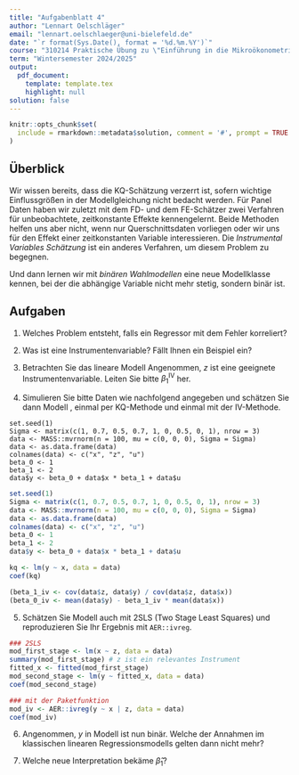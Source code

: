 ```yaml
---
title: "Aufgabenblatt 4"
author: "Lennart Oelschläger"
email: "lennart.oelschlaeger@uni-bielefeld.de"
date: "`r format(Sys.Date(), format = '%d.%m.%Y')`"
course: "310214 Praktische Übung zu \"Einführung in die Mikroökonometrie\""
term: "Wintersemester 2024/2025"
output: 
  pdf_document:
    template: template.tex
    highlight: null
solution: false
---
```


```r
knitr::opts_chunk$set(
  include = rmarkdown::metadata$solution, comment = '#', prompt = TRUE
)
```

## Überblick

Wir wissen bereits, dass die KQ-Schätzung verzerrt ist, sofern wichtige Einflussgrößen in der Modellgleichung nicht bedacht werden. Für Panel Daten haben wir zuletzt mit dem FD- und dem FE-Schätzer zwei Verfahren für unbeobachtete, zeitkonstante Effekte kennengelernt. Beide Methoden helfen uns aber nicht, wenn nur Querschnittsdaten vorliegen oder wir uns für den Effekt einer zeitkonstanten Variable interessieren. Die *Instrumental Variables Schätzung* ist ein anderes Verfahren, um diesem Problem zu begegnen.

Und dann lernen wir mit *binären Wahlmodellen* eine neue Modellklasse kennen, bei der die abhängige Variable nicht mehr stetig, sondern binär ist.


## Aufgaben

1. Welches Problem entsteht, falls ein Regressor mit dem Fehler korreliert?

\comment{
In der Regressionsgleichung $y = \beta_0 + \beta_1 x + u$, falls $\text{Cov}(x,u)\neq 0$ gilt, ist MLR.4 (also die Annahme $\text{E}(u\mid x) = 0$) verletzt und der KQ-Schätzer ist verzerrt ($\text{E}(\hat\beta_1) \neq \beta_1$).
}

2. Was ist eine Instrumentenvariable? Fällt Ihnen ein Beispiel ein?

\comment{
Statt $x$ wollen wir eine andere Variable $z$ verwenden (eine sogenannte Instrumentenvariable), die das gleiche Merkmal wie $x$ misst, allerdings mit $u$ unkorreliert ist. Zwei Voraussetzungen stellen wir an $z$:
\begin{enumerate}
  \item Exogenität: $\text{Cov}(z,u) = 0$ (das kann im Allgemeinen nicht getestet werden, man verlässt sich hier zum Beispiel auf ökonomisches Fachwissen)
  \item Relevanz: $\text{Cov}(z,x)\neq 0$ (das kann sehr einfach getestet werden, siehe unten)
\end{enumerate}
Ein Beispiel: Wollen wir das Gehalt durch die Bildung erklären, können wir uns überlegen, dass Talent wohl auch einen Einfluss hat, aber nicht beobachtet wird und deshalb im Fehler verborgen ist. Falls nun Bildung und Talent korrelieren (wahrscheinlich ist das so), so wäre die Schätzung verzerrt. Stattdessen können wir uns eine Instrumentenvariable überlegen, die
\begin{enumerate}
  \item exogen ist (unkorreliert mit Talent) und
  \item relevant ist (korreliert mit Bildung).
\end{enumerate}
Was könnte eine solche Variable sein?
\begin{itemize}
  \item "Kreditkartennummer" ist exogen, aber nicht relevant
  \item "Intelligenzquotient" ist relevant, aber nicht exogen
  \item "Bildung der Eltern" könnte beides erfüllen
\end{itemize}
}

3. Betrachten Sie das lineare Modell
\begin{align}
\label{eq:model}
y = \beta_0 + \beta_1 x + u.
\end{align}
Angenommen, $z$ ist eine geeignete Instrumentenvariable. Leiten Sie bitte $\beta_1^\text{IV}$ her.

\comment{
Es gilt $$\text{Cov}(z,y) = \text{Cov}(z, \beta_0 + \beta_1x + u) = \beta_1\text{Cov}(z,x) + \text{Cov}(z,u).$$
Wenn nun $\text{Cov}(z,x) \neq 0$ (entspricht der obigen Annahme 2) und $\text{Cov}(z,u) = 0$ (entspricht Annahme 1), dann ist $\beta_1 = \text{Cov}(z,y) / \text{Cov}(z,x)$. Der Schätzer $\beta_1^\text{IV}$ ergibt sich, in dem man die Populationskovarianzen und die Stichprobenkovarianzen ersetzt: $$\beta_1^\text{IV} = \frac{\frac{1}{n-1}\sum_{i=1}^n (z_i - \bar{z})(y_i - \bar{y})}{\frac{1}{n-1}\sum_{i=1}^n (z_i - \bar{z})(x_i - \bar{x})} = \frac{\sum_{i=1}^n (z_i - \bar{z})y_i}{\sum_{i=1}^n (z_i - \bar{z})x_i}$$
}

4. Simulieren Sie bitte Daten wie nachfolgend angegeben und schätzen Sie dann Modell \eqref{eq:model}, einmal per KQ-Methode und einmal mit der IV-Methode.

```
set.seed(1)
Sigma <- matrix(c(1, 0.7, 0.5, 0.7, 1, 0, 0.5, 0, 1), nrow = 3)
data <- MASS::mvrnorm(n = 100, mu = c(0, 0, 0), Sigma = Sigma)
data <- as.data.frame(data)
colnames(data) <- c("x", "z", "u")
beta_0 <- 1
beta_1 <- 2
data$y <- beta_0 + data$x * beta_1 + data$u
```

```r
set.seed(1)
Sigma <- matrix(c(1, 0.7, 0.5, 0.7, 1, 0, 0.5, 0, 1), nrow = 3)
data <- MASS::mvrnorm(n = 100, mu = c(0, 0, 0), Sigma = Sigma)
data <- as.data.frame(data)
colnames(data) <- c("x", "z", "u")
beta_0 <- 1
beta_1 <- 2
data$y <- beta_0 + data$x * beta_1 + data$u
```

```r
kq <- lm(y ~ x, data = data)
coef(kq)

(beta_1_iv <- cov(data$z, data$y) / cov(data$z, data$x))
(beta_0_iv <- mean(data$y) - beta_1_iv * mean(data$x))
```

5. Schätzen Sie Modell \eqref{eq:model} auch mit 2SLS (Two Stage Least Squares) und reproduzieren Sie Ihr Ergebnis mit `AER::ivreg`.

```r
### 2SLS
mod_first_stage <- lm(x ~ z, data = data)
summary(mod_first_stage) # z ist ein relevantes Instrument
fitted_x <- fitted(mod_first_stage)
mod_second_stage <- lm(y ~ fitted_x, data = data)
coef(mod_second_stage)

### mit der Paketfunktion
mod_iv <- AER::ivreg(y ~ x | z, data = data)
coef(mod_iv)
```

6. Angenommen, $y$ in Modell \eqref{eq:model} ist nun binär. Welche der Annahmen im klassischen linearen Regressionsmodells gelten dann nicht mehr?

\comment{
\begin{itemize}
  \item MLR.1-4 können weiterhin erfüllt sein
  \item MLR.5 und MLR.6 gelten nicht mehr (siehe Vorlesung)
\end{itemize}
}

7. Welche neue Interpretation bekäme $\hat\beta_1$? 

\comment{
Verändert sich $x$, so verändert sich nicht der (relative) Wert von $y$, sondern die \textbf{Wahrscheinlichkeit}, dass $y = 1$ eintritt. Jedoch sind die Änderungen nicht mehr linear, sodass eine gewohnte ceteris paribus nicht möglich ist und wir andere Methoden (APE, PEA, etc.) benötigen.
}
